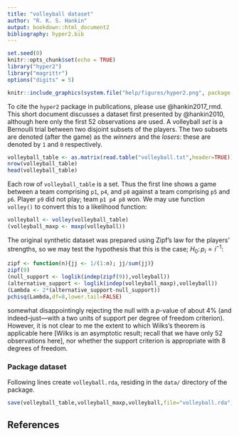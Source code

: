 ```yaml
---
title: "volleyball dataset"
author: "R. K. S. Hankin"
output: bookdown::html_document2
bibliography: hyper2.bib
---
```


```r
set.seed(0)
knitr::opts_chunk$set(echo = TRUE)
library("hyper2")
library("magrittr")
options("digits" = 5)
```

```r
knitr::include_graphics(system.file("help/figures/hyper2.png", package = "hyper2"))
```

To cite the `hyper2` package in publications, please use @hankin2017_rmd.
This short document discusses a dataset first presented by @hankin2010,
although here only the first 52 observations are used.  A
volleyball _set_ is a Bernoulli trial between two disjoint subsets
of the players.  The two subsets are denoted (after the game) as the
_winners_ and the _losers_: these are denoted by `1` and `0`
respectively.

```r
volleyball_table <- as.matrix(read.table("volleyball.txt",header=TRUE))
nrow(volleyball_table)
head(volleyball_table)
```

Each row of `volleyball_table` is a set.  Thus the first line shows a
game between a team comprising `p1`, `p4`, and `p8` against a team
comprising `p5` and `p6`.  Player `p9` did not play; team `p1 p4 p8`
won.  We may use function `volley()` to convert this to a likelihood
function:

```r
volleyball <- volley(volleyball_table)
(volleyball_maxp <- maxp(volleyball))
```

The original synthetic dataset was prepared using Zipf's law for the
players' strengths, so we may test the hypothesis that this is the
case; $H_0\colon p_i\propto i^{-1}$:

```r
zipf <- function(n){jj <- 1/(1:n); jj/sum(jj)}
zipf(9)
(null_support <- loglik(indep(zipf(9)),volleyball))
(alternative_support <- loglik(indep(volleyball_maxp),volleyball))
(Lambda <- 2*(alternative_support-null_support))
pchisq(Lambda,df=8,lower.tail=FALSE)
```

somewhat disappointingly rejecting the null with a $p$-value of about
4\% (and indeed--just---with a two units of support per degree of
freedom criterion).  However, it is not clear to me the extent to
which Wilks's theorem is applicable here [Wilks is an asymptotic
result; recall that we have only 52 observations here], nor whether
the support criterion is appropriate with 8 degrees of freedom.


### Package dataset {-}

Following lines create `volleyball.rda`, residing in the `data/` directory of the package.

```r
save(volleyball_table,volleyball_maxp,volleyball,file="volleyball.rda")
```


## References {-}
